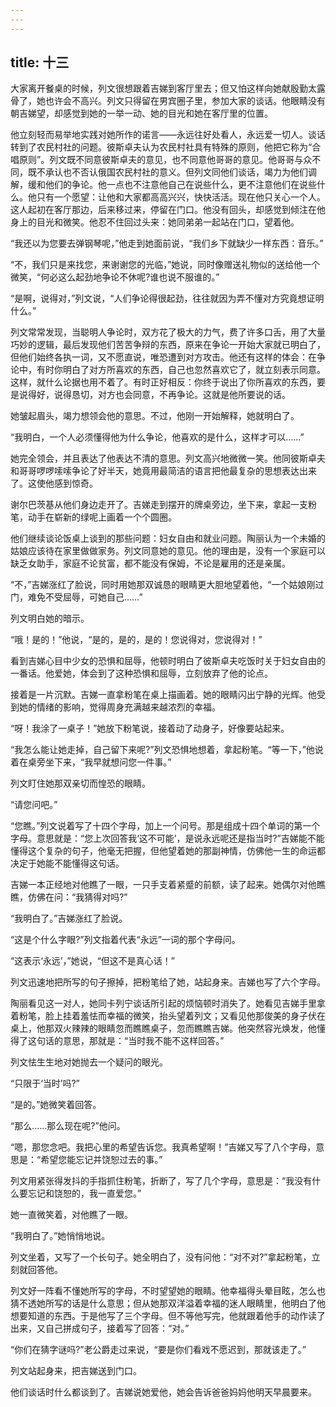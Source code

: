 ```yaml
---
---
---
```

title: 十三
---




大家离开餐桌的时候，列文很想跟着吉娣到客厅里去；但又怕这样向她献殷勤太露骨了，她也许会不高兴。列文只得留在男宾圈子里，参加大家的谈话。他眼睛没有朝吉娣望，却感觉到她的一举一动、她的目光和她在客厅里的位置。

他立刻轻而易举地实践对她所作的诺言——永远往好处看人，永远爱一切人。谈话转到了农民村社的问题。彼斯卓夫认为农民村社具有特殊的原则，他把它称为“合唱原则”。列文既不同意彼斯卓夫的意见，也不同意他哥哥的意见。他哥哥与众不同，既不承认也不否认俄国农民村社的意义。但列文同他们谈话，竭力为他们调解，缓和他们的争论。他一点也不注意他自己在说些什么，更不注意他们在说些什么。他只有一个愿望：让他和大家都高高兴兴，快快活活。现在他只关心一个人。这人起初在客厅那边，后来移过来，停留在门口。他没有回头，却感觉到倾注在他身上的目光和微笑。他忍不住回过头来：她同弟弟一起站在门口，望着他。

“我还以为您要去弹钢琴呢，”他走到她面前说，“我们乡下就缺少一样东西：音乐。”

“不，我们只是来找您，来谢谢您的光临，”她说，同时像赠送礼物似的送给他一个微笑，“何必这么起劲地争论不休呢?谁也说不服谁的。”

“是啊，说得对，”列文说，“人们争论得很起劲，往往就因为弄不懂对方究竟想证明什么。”

列文常常发现，当聪明人争论时，双方花了极大的力气，费了许多口舌，用了大量巧妙的逻辑，最后发现他们苦苦争辩的东西，原来在争论一开始大家就已明白了，但他们始终各执一词，又不愿直说，唯恐遭到对方攻击。他还有这样的体会：在争论中，有时你明白了对方所喜欢的东西，自己也忽然喜欢它了，就立刻表示同意。这样，就什么论据也用不着了。有时正好相反：你终于说出了你所喜欢的东西，要是说得好，说得恳切，对方也会同意，不再争论。这就是他所要说的话。

她皱起眉头，竭力想领会他的意思。不过，他刚一开始解释，她就明白了。

“我明白，一个人必须懂得他为什么争论，他喜欢的是什么，这样才可以……”

她完全领会，并且表达了他表达不清的意思。列文高兴地微微一笑。他同彼斯卓夫和哥哥啰啰嗦嗦争论了好半天，她竟用最简洁的语言把他最复杂的思想表达出来了。这使他感到惊奇。

谢尔巴茨基从他们身边走开了。吉娣走到摆开的牌桌旁边，坐下来，拿起一支粉笔，动手在崭新的绿呢上画着一个个圆圈。

他们继续谈论饭桌上谈到的那些问题：妇女自由和就业问题。陶丽认为一个未婚的姑娘应该待在家里做做家务。列文同意她的意见。他的理由是，没有一个家庭可以缺乏女助手，家庭不论贫富，都不能没有保姆，不论是雇用的还是亲属。

“不，”吉娣涨红了脸说，同时用她那双诚恳的眼睛更大胆地望着他，“一个姑娘刚过门，难免不受屈辱，可她自己……”

列文明白她的暗示。

“哦！是的！”他说，“是的，是的，是的！您说得对，您说得对！”

看到吉娣心目中少女的恐惧和屈辱，他顿时明白了彼斯卓夫吃饭时关于妇女自由的一番话。他爱她，体会到了这种恐惧和屈辱，立刻放弃了他的论点。

接着是一片沉默。吉娣一直拿粉笔在桌上描画着。她的眼睛闪出宁静的光辉。他受到她的情绪的影响，觉得周身充满越来越浓烈的幸福。

“呀！我涂了一桌子！”她放下粉笔说，接着动了动身子，好像要站起来。

“我怎么能让她走掉，自己留下来呢?”列文恐惧地想着，拿起粉笔。“等一下，”他说着在桌旁坐下来，“我早就想问您一件事。”

列文盯住她那双亲切而惶恐的眼睛。

“请您问吧。”

“您瞧。”列文说着写了十四个字母，加上一个问号。那是组成十四个单词的第一个字母。意思就是：“您上次回答我‘这不可能’，是说永远呢还是指当时?”吉娣能不能懂得这个复杂的句子，他毫无把握，但他望着她的那副神情，仿佛他一生的命运都决定于她能不能懂得这句话。

吉娣一本正经地对他瞧了一眼，一只手支着紧蹙的前额，读了起来。她偶尔对他瞧瞧，仿佛在问：“我猜得对吗?”

“我明白了。”吉娣涨红了脸说。

“这是个什么字眼?”列文指着代表“永远”一词的那个字母问。

“这表示‘永远’，”她说，“但这不是真心话！”

列文迅速地把所写的句子擦掉，把粉笔给了她，站起身来。吉娣也写了六个字母。

陶丽看见这一对人，她同卡列宁谈话所引起的烦恼顿时消失了。她看见吉娣手里拿着粉笔，脸上挂着羞怯而幸福的微笑，抬头望着列文；又看见他那俊美的身子伏在桌上，他那双火辣辣的眼睛忽而瞧瞧桌子，忽而瞧瞧吉娣。他突然容光焕发，他懂得了这句话的意思，那就是：“当时我不能不这样回答。”

列文怯生生地对她抛去一个疑问的眼光。

“只限于‘当时’吗?”

“是的。”她微笑着回答。

“那么……那么现在呢?”他问。

“嗯，那您念吧。我把心里的希望告诉您。我真希望啊！”吉娣又写了八个字母，意思是：“希望您能忘记并饶恕过去的事。”

列文用紧张得发抖的手指抓住粉笔，折断了，写了几个字母，意思是：“我没有什么要忘记和饶恕的，我一直爱您。”

她一直微笑着，对他瞧了一眼。

“我明白了。”她悄悄地说。

列文坐着，又写了一个长句子。她全明白了，没有问他：“对不对?”拿起粉笔，立刻就回答他。

列文好一阵看不懂她所写的字母，不时望望她的眼睛。他幸福得头晕目眩，怎么也猜不透她所写的话是什么意思；但从她那双洋溢着幸福的迷人眼睛里，他明白了他想要知道的东西。于是他写了三个字母。但不等他写完，他就跟着他手的动作读了出来，又自己拼成句子，接着写了回答：“对。”

“你们在猜字谜吗?”老公爵走过来说，“要是你们看戏不愿迟到，那就该走了。”

列文站起身来，把吉娣送到门口。

他们谈话时什么都谈到了。吉娣说她爱他，她会告诉爸爸妈妈他明天早晨要来。